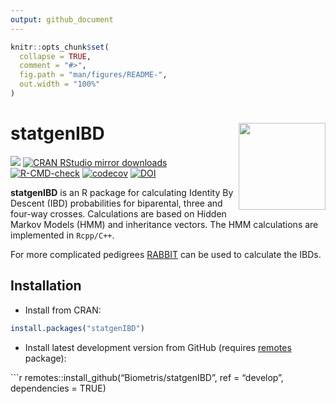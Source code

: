 ---
output: github_document
---

<!-- README.md is generated from README.Rmd. Please edit that file -->

```{r, include = FALSE}
knitr::opts_chunk$set(
  collapse = TRUE,
  comment = "#>",
  fig.path = "man/figures/README-",
  out.width = "100%"
)
```

# statgenIBD <img src="man/figures/logo.png" align="right" height="139" alt="" />

[![](https://www.r-pkg.org/badges/version/statgenIBD)](https://www.r-pkg.org/pkg/statgenIBD)
[![CRAN RStudio mirror downloads](https://cranlogs.r-pkg.org/badges/statgenIBD)](https://www.r-pkg.org/pkg/statgenIBD)
[![R-CMD-check](https://github.com/Biometris/statgenIBD/workflows/R-CMD-check/badge.svg)](https://github.com/Biometris/statgenIBD/actions?workflow=R-CMD-check)
[![codecov](https://codecov.io/gh/Biometris/statgenIBD/branch/main/graph/badge.svg)](https://app.codecov.io/gh/Biometris/statgenIBD)
[![DOI](https://zenodo.org/badge/393325500.svg)](https://doi.org/10.5281/zenodo.14810487)

**statgenIBD** is an R package for calculating Identity By Descent (IBD) probabilities for biparental, three and four-way crosses. Calculations are based on Hidden Markov Models (HMM) and inheritance vectors. The HMM calculations are implemented in `Rcpp/C++`.

For more complicated pedigrees [RABBIT](https://github.com/Biometris/RABBIT) can be used to calculate the IBDs. 

## Installation

* Install from CRAN:

```{r, eval = FALSE}
install.packages("statgenIBD")
```

* Install latest development version from GitHub (requires [remotes](https://github.com/r-lib/remotes) package):

```{r, eval = FALSE}
remotes::install_github("Biometris/statgenIBD", ref = "develop", dependencies = TRUE)
